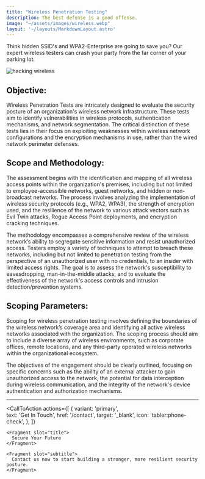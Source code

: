 ```yaml
---
title: "Wireless Penetration Testing"
description: The best defense is a good offense.
image: "~/assets/images/wireless.webp"
layout: '~/layouts/MarkdownLayout.astro'
---
```


Think hidden SSID's and WPA2-Enterprise are going to save you? Our expert wireless testers can crash your party from the far corner of your parking lot.

![hacking wireless](~/assets/images/wireless.webp)

## Objective:
Wireless Penetration Tests are intricately designed to evaluate the security posture of an organization's wireless network infrastructure. These tests aim to identify vulnerabilities in wireless protocols, authentication mechanisms, and network segmentation. The critical distinction of these tests lies in their focus on exploiting weaknesses within wireless network configurations and the encryption mechanisms in use, rather than the wired network perimeter defenses.

## Scope and Methodology:
The assessment begins with the identification and mapping of all wireless access points within the organization's premises, including but not limited to employee-accessible networks, guest networks, and hidden or non-broadcast networks. The process involves analyzing the implementation of wireless security protocols (e.g., WPA2, WPA3), the strength of encryption used, and the resilience of the network to various attack vectors such as Evil Twin attacks, Rogue Access Point deployments, and encryption cracking techniques.

The methodology encompasses a comprehensive review of the wireless network’s ability to segregate sensitive information and resist unauthorized access. Testers employ a variety of techniques to attempt to breach these networks, including but not limited to penetration testing from the perspective of an unauthorized user with no credentials, to an insider with limited access rights. The goal is to assess the network's susceptibility to eavesdropping, man-in-the-middle attacks, and to evaluate the effectiveness of the network's access controls and intrusion detection/prevention systems.

## Scoping Parameters:
Scoping for wireless penetration testing involves defining the boundaries of the wireless network’s coverage area and identifying all active wireless networks associated with the organization. The scoping process should aim to include a diverse array of wireless environments, such as corporate offices, remote locations, and any third-party operated wireless networks within the organizational ecosystem.

The objectives of the engagement should be clearly outlined, focusing on specific concerns such as the ability of an external attacker to gain unauthorized access to the network, the potential for data interception during wireless communication, and the integrity of the network's device authentication and authorization mechanisms.

---

  
  <CallToAction
    actions={[
      {
        variant: 'primary',  
        text: 'Get In Touch',
        href: '/contact',
        target: '_blank',
        icon: 'tabler:phone-check',
      },
    ]}  
  >
    <Fragment slot="title">
      Secure Your Future
    </Fragment>
    
    <Fragment slot="subtitle">
      Contact us now to start building a stronger, more resilient security posture.
    </Fragment>  
  </CallToAction>
